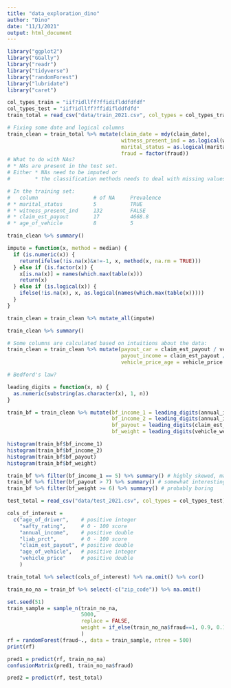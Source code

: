 ```yaml
---
title: "data_exploration_dino"
author: "Dino"
date: "11/1/2021"
output: html_document
---
```



```r
library("ggplot2")
library("GGally")
library("readr")
library("tidyverse")
library("randomForest")
library("lubridate")
library("caret")
```

```r
col_types_train = "iif?idllff?ffidiflddfdfdf"
col_types_test = "iif?idllff?ffidiflddfdfd"
train_total = read_csv("data/train_2021.csv", col_types = col_types_train)

```

```r
# Fixing some date and logical columns
train_clean = train_total %>% mutate(claim_date = mdy(claim_date),
                                     witness_present_ind = as.logical(witness_present_ind),
                                     marital_status = as.logical(marital_status),
                                     fraud = factor(fraud))
# What to do with NAs?
# * NAs are present in the test set. 
# Either * NAs need to be imputed or
#        * the classification methods needs to deal with missing values

# In the training set:      
#   column                  # of NA     Prevalence
# * marital_status          5           TRUE
# * witness_present_ind     132         FALSE
# * claim_est_payout        17          4668.8
# * age_of_vehicle          8           5

train_clean %>% summary()

impute = function(x, method = median) {
  if (is.numeric(x)) {
    return(ifelse(!is.na(x)&x!=-1, x, method(x, na.rm = TRUE)))
  } else if (is.factor(x)) {
    x[is.na(x)] = names(which.max(table(x)))
    return(x)
  } else if (is.logical(x)) {
    ifelse(!is.na(x), x, as.logical(names(which.max(table(x)))))
  }
}

train_clean = train_clean %>% mutate_all(impute)

train_clean %>% summary()

# Some columns are calculated based on intuitions about the data:
train_clean = train_clean %>% mutate(payout_car = claim_est_payout / vehicle_price,
                                     payout_income = claim_est_payout / annual_income,
                                     vehicle_price_age = vehicle_price / (age_of_vehicle+1))
```


```r
# Bedford's law?

leading_digits = function(x, n) {
  as.numeric(substring(as.character(x), 1, n))
}

train_bf = train_clean %>% mutate(bf_income_1 = leading_digits(annual_income, 1),
                                  bf_income_2 = leading_digits(annual_income, 2),
                                  bf_payout = leading_digits(claim_est_payout, 1),
                                  bf_weight = leading_digits(vehicle_weight, 1))

histogram(train_bf$bf_income_1)
histogram(train_bf$bf_income_2)
histogram(train_bf$bf_payout)
histogram(train_bf$bf_weight)

train_bf %>% filter(bf_income_1 == 5) %>% summary() # highly skewed, maybe take 1st 2 digits?
train_bf %>% filter(bf_payout > 7) %>% summary() # somewhat interesting
train_bf %>% filter(bf_weight >= 6) %>% summary() # probably boring

```



```r
test_total = read_csv("data/test_2021.csv", col_types = col_types_test)

cols_of_interest =
  c("age_of_driver",    # positive integer
    "safty_rating",     # 0 - 100 score
    "annual_income",    # positive double
    "liab_prct",        # 0 - 100 score
    "claim_est_payout", # positive double
    "age_of_vehicle",   # positive integer
    "vehicle_price"     # positive double
    )

train_total %>% select(cols_of_interest) %>% na.omit() %>% cor()

```


```r
train_no_na = train_bf %>% select(-c("zip_code")) %>% na.omit()

set.seed(51)
train_sample = sample_n(train_no_na, 
                        5000, 
                        replace = FALSE, 
                        weight = if_else(train_no_na$fraud==1, 0.9, 0.1)
                        )
rf = randomForest(fraud~., data = train_sample, ntree = 500)
print(rf)

pred1 = predict(rf, train_no_na)
confusionMatrix(pred1, train_no_na$fraud)
```

```r

pred2 = predict(rf, test_total)

```

